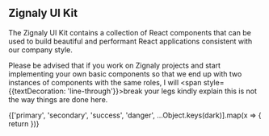 

<Meta title="Palette" />

## Zignaly UI Kit

The Zignaly UI Kit contains a collection of React components that can be used to build beautiful and performant React applications consistent with our company style.

Please be advised that if you work on Zignaly projects and start implementing your own basic components so that we end up with two instances of components with the same roles, I will <span style={{textDecoration: 'line-through'}}>break your legs</span> kindly explain this is not the way things are done here.


<ColorPalette>
    {['primary', 'secondary', 'success', 'danger', ...Object.keys(dark)].map(x => {
        return <ColorItem
            key={x}
            title={"theme.palette." + x}
            subtitle="Some of the greys"
            colors={typeof darkMui.palette[x] === 'string' ? { [x]: darkMui.palette[x] } : darkMui.palette[x]}
          />
      })}
</ColorPalette>
